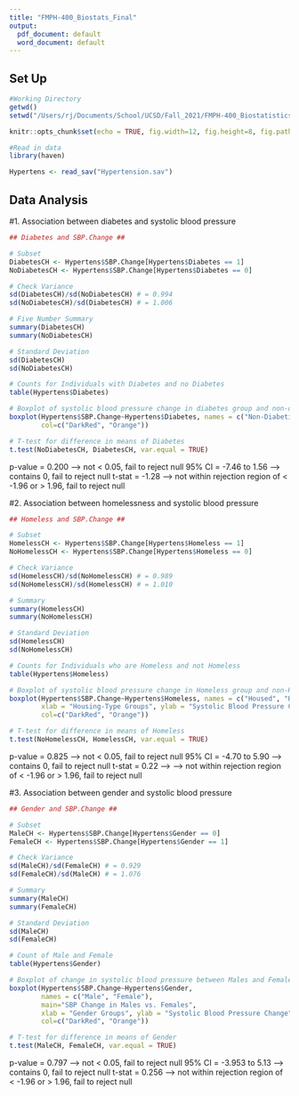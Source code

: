 ```yaml
---
title: "FMPH-400_Biostats_Final"
output:
  pdf_document: default
  word_document: default
---
```


## Set Up ##

```r
#Working Directory
getwd()
setwd("/Users/rj/Documents/School/UCSD/Fall_2021/FMPH-400_Biostatistics")

knitr::opts_chunk$set(echo = TRUE, fig.width=12, fig.height=8, fig.path='Fig/')

#Read in data
library(haven)

Hypertens <- read_sav("Hypertension.sav")

```

## Data Analysis ##

#1. Association between diabetes and systolic blood pressure

```r
## Diabetes and SBP.Change ##

# Subset
DiabetesCH <- Hypertens$SBP.Change[Hypertens$Diabetes == 1]
NoDiabetesCH <- Hypertens$SBP.Change[Hypertens$Diabetes == 0]

# Check Variance
sd(DiabetesCH)/sd(NoDiabetesCH) # = 0.994
sd(NoDiabetesCH)/sd(DiabetesCH) # = 1.006

# Five Number Summary
summary(DiabetesCH)
summary(NoDiabetesCH)

# Standard Deviation
sd(DiabetesCH)
sd(NoDiabetesCH)

# Counts for Individuals with Diabetes and no Diabetes
table(Hypertens$Diabetes)
```

```r
# Boxplot of systolic blood pressure change in diabetes group and non-diabetes group
boxplot(Hypertens$SBP.Change~Hypertens$Diabetes, names = c("Non-Diabetic", "Diabetic"), main="SBP Change in Diabetics vs. Non-Diabetics", xlab = "Presence or Absence of Diabetes", ylab = "Systolic Blood Pressure Change",
        col=c("DarkRed", "Orange"))
```


```r
# T-test for difference in means of Diabetes
t.test(NoDiabetesCH, DiabetesCH, var.equal = TRUE)
```

p-value = 0.200 --> not < 0.05, fail to reject null
95% CI = -7.46 to 1.56 --> contains 0, fail to reject null
t-stat = -1.28 --> not within rejection region of < -1.96 or  > 1.96, fail to reject null

#2. Association between homelessness and systolic blood pressure

```r
## Homeless and SBP.Change ##

# Subset
HomelessCH <- Hypertens$SBP.Change[Hypertens$Homeless == 1]
NoHomelessCH <- Hypertens$SBP.Change[Hypertens$Homeless == 0]

# Check Variance
sd(HomelessCH)/sd(NoHomelessCH) # = 0.989
sd(NoHomelessCH)/sd(HomelessCH) # = 1.010

# Summary
summary(HomelessCH)
summary(NoHomelessCH)

# Standard Deviation
sd(HomelessCH)
sd(NoHomelessCH)

# Counts for Individuals who are Homeless and not Homeless
table(Hypertens$Homeless)
```

```r
# Boxplot of systolic blood pressure change in Homeless group and non-Homeless groups
boxplot(Hypertens$SBP.Change~Hypertens$Homeless, names = c("Housed", "Homeless"), main = "SBP Change in Homeless vs. Non-Homeless", 
        xlab = "Housing-Type Groups", ylab = "Systolic Blood Pressure Change",
        col=c("DarkRed", "Orange"))
```


```r
# T-test for difference in means of Homeless
t.test(NoHomelessCH, HomelessCH, var.equal = TRUE)
```

p-value = 0.825 --> not < 0.05, fail to reject null
95% CI = -4.70 to 5.90 --> contains 0, fail to reject null
t-stat = 0.22 --> --> not within rejection region of < -1.96 or  > 1.96, fail to reject null

#3. Association between gender and systolic blood pressure

```r
## Gender and SBP.Change ##

# Subset
MaleCH <- Hypertens$SBP.Change[Hypertens$Gender == 0]
FemaleCH <- Hypertens$SBP.Change[Hypertens$Gender == 1]

# Check Variance
sd(MaleCH)/sd(FemaleCH) # = 0.929
sd(FemaleCH)/sd(MaleCH) # = 1.076 

# Summary
summary(MaleCH)
summary(FemaleCH)

# Standard Deviation
sd(MaleCH)
sd(FemaleCH)

# Count of Male and Female
table(Hypertens$Gender)

```

```r
# Boxplot of change in systolic blood pressure between Males and Females
boxplot(Hypertens$SBP.Change~Hypertens$Gender,
        names = c("Male", "Female"),
        main="SBP Change in Males vs. Females",
        xlab = "Gender Groups", ylab = "Systolic Blood Pressure Change", 
        col=c("DarkRed", "Orange"))
```


```r
# T-test for difference in means of Gender
t.test(MaleCH, FemaleCH, var.equal = TRUE)
```

p-value = 0.797 --> not < 0.05, fail to reject null
95% CI = -3.953 to 5.13 --> contains 0, fail to reject null
t-stat = 0.256 --> not within rejection region of < -1.96 or  > 1.96, fail to reject null


